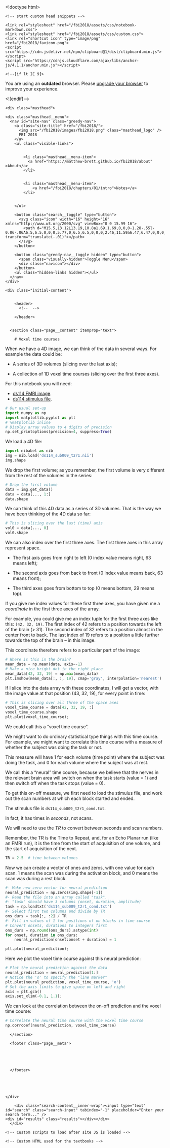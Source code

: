 <!doctype html>
<html lang="en" class="no-js">
  <head>
    <meta charset="utf-8">

<!-- begin _includes/seo.html --><title>FBI 2018</title>
<meta name="description" content="">



<meta property="og:type" content="website">
<meta property="og:locale" content="en_UK">
<meta property="og:site_name" content="FBI 2018">
<meta property="og:title" content="FBI 2018">
<meta property="og:url" content="https://matthew-brett.github.io/fbi2018/notebooks/02/voxel_time_courses.Rmd">












  

  


<link rel="canonical" href="https://matthew-brett.github.io/fbi2018/notebooks/02/voxel_time_courses.Rmd">







  <script type="application/ld+json">
    {
      "@context": "http://schema.org",
      "@type": "Person",
      "name": "Matthew Brett",
      "url": "https://matthew-brett.github.io/fbi2018",
      "sameAs": null
    }
  </script>







<!-- end _includes/seo.html -->


<link href="/fbi2018/feed.xml" type="application/atom+xml" rel="alternate" title="FBI 2018 Feed">

<!-- http://t.co/dKP3o1e -->
<meta name="HandheldFriendly" content="True">
<meta name="MobileOptimized" content="320">
<meta name="viewport" content="width=device-width, initial-scale=1.0">

<script>
  document.documentElement.className = document.documentElement.className.replace(/\bno-js\b/g, '') + ' js ';
</script>

<!-- For all browsers -->
<link rel="stylesheet" href="/fbi2018/assets/css/main.css">

<!--[if lte IE 9]>
  <style>
    /* old IE unsupported flexbox fixes */
    .greedy-nav .site-title {
      padding-right: 3em;
    }
    .greedy-nav button {
      position: absolute;
      top: 0;
      right: 0;
      height: 100%;
    }
  </style>
<![endif]-->


    <!-- start custom head snippets -->


<!-- end custom head snippets -->

    <link rel="stylesheet" href="/fbi2018/assets/css/notebook-markdown.css">
    <link rel="stylesheet" href="/fbi2018/assets/css/custom.css">
    <link rel="shortcut icon" type="image/png" href="/fbi2018/favicon.png">
    <script src="https://cdn.jsdelivr.net/npm/clipboard@1/dist/clipboard.min.js"></script>
    <script src="https://cdnjs.cloudflare.com/ajax/libs/anchor-js/4.1.1/anchor.min.js"></script>
  </head>

  <body class="layout--single">

    <!--[if lt IE 9]>
<div class="notice--danger align-center" style="margin: 0;">You are using an <strong>outdated</strong> browser. Please <a href="https://browsehappy.com/">upgrade your browser</a> to improve your experience.</div>
<![endif]-->

    
    <div class="masthead">
  <div class="masthead__inner-wrap">
    <div class="masthead__menu">
      <nav id="site-nav" class="greedy-nav">
        <a class="site-title" href="/fbi2018/">
          <img src="/fbi2018/images/fbi2018.png" class="masthead_logo" />
          FBI 2018
        </a>
        <ul class="visible-links">
          
            
            <li class="masthead__menu-item">
              <a href="https://matthew-brett.github.io/fbi2018/about" >About</a>
            </li>
          
          
            <li class="masthead__menu-item">
                <a href="/fbi2018/chapters/01/intro">Notes</a>
            </li>
          
          
        </ul>
        
        <button class="search__toggle" type="button">
          <svg class="icon" width="16" height="16" xmlns="http://www.w3.org/2000/svg" viewBox="0 0 15.99 16">
            <path d="M15.5,13.12L13.19,10.8a1.69,1.69,0,0,0-1.28-.55l-0.06-.06A6.5,6.5,0,0,0,5.77,0,6.5,6.5,0,0,0,2.46,11.59a6.47,6.47,0,0,0,7.74.26l0.05,0.05a1.65,1.65,0,0,0,.5,1.24l2.38,2.38A1.68,1.68,0,0,0,15.5,13.12ZM6.4,2A4.41,4.41,0,1,1,2,6.4,4.43,4.43,0,0,1,6.4,2Z" transform="translate(-.01)"></path>
          </svg>
        </button>
        
        <button class="greedy-nav__toggle hidden" type="button">
          <span class="visually-hidden">Toggle Menu</span>
          <div class="navicon"></div>
        </button>
        <ul class="hidden-links hidden"></ul>
      </nav>
    </div>
  </div>
</div>

    

    <div class="initial-content">
      



<div id="main" role="main">
  

  <article class="page" itemscope itemtype="http://schema.org/CreativeWork">
    
    
    
    

    <div class="page__inner-wrap">
      
        <header>
          <!--  -->
          
        </header>
      

      <section class="page__content" itemprop="text">
        
        # Voxel time courses

When we have a 4D image, we can think of the data in several ways.  For
example the data could be:

* A series of 3D volumes (slicing over the last axis);

* A collection of 1D voxel time courses (slicing over the first three axes).


For this notebook you will need:

* [ds114 FMRI image](https://matthew-brett.github.io/fbi2018/data/ds114_sub009_t2r1.nii).
* [ds114 stimulus file](https://matthew-brett.github.io/fbi2018/data/ds114_sub009_t2r1_cond.txt).

```python
# Our usual set-up
import numpy as np
import matplotlib.pyplot as plt
# %matplotlib inline
# Display array values to 4 digits of precision
np.set_printoptions(precision=4, suppress=True)
```

We load a 4D file:

```python
import nibabel as nib
img = nib.load('ds114_sub009_t2r1.nii')
img.shape
```

We drop the first volume; as you remember, the first volume is very different
from the rest of the volumes in the series:

```python
# Drop the first volume
data = img.get_data()
data = data[..., 1:]
data.shape
```

We can think of this 4D data as a series of 3D volumes.  That is the way we
have been thinking of the 4D data so far:

```python
# This is slicing over the last (time) axis
vol0 = data[..., 0]
vol0.shape
```

We can also index over the first three axes.  The first three axes in this
array represent space.

* The first axis goes from right to left (0 index value means right, 63 means
  left);

* The second axis goes from back to front (0 index value means back, 63 means
  front);

* The third axes goes from bottom to top (0 means bottom, 29 means top).

If you give me index values for these first three axes, you have given me a
*coordinate* in the first three axes of the array.

For example, you could give me an index tuple for the first three axes like
this: `(42, 32, 19)`.  The first index of 42 refers to a position towards
the left of the brain (> 31).  The second index of 32 refers to a position
almost in the center front to back.  The last index of 19 refers to a position
a little further towards the top of the brain – in this image.

This coordinate therefore refers to a particular part of the image:

```python
# Where is this in the brain?
mean_data = np.mean(data, axis=-1)
# Make a nice bright dot in the right place
mean_data[42, 32, 19] = np.max(mean_data)
plt.imshow(mean_data[:, :, 19], cmap='gray', interpolation='nearest')
```

If I slice into the data array with these coordinates, I will get a vector,
with the image value at that position (43, 32, 19), for every point in time:

```python
# This is slicing over all three of the space axes
voxel_time_course = data[42, 32, 19, :]
voxel_time_course.shape
plt.plot(voxel_time_course);
```

We could call this a “voxel time course”.

We might want to do ordinary statistical type things with this time course.
For example, we might want to correlate this time course with a measure of
whether the subject was doing the task or not.

This measure will have 1 for each volume (time point) where the subject was
doing the task, and 0 for each volume where the subject was at rest.

We call this a “neural” time course, because we believe that the nerves in the
relevant brain area will switch on when the task starts (value = 1) and then
switch off when the task stops (value = 0).

To get this on-off measure, we first need to load the stimulus file, and work out the scan numbers at which each block started and ended.

The stimulus file is `ds114_sub009_t2r1_cond.txt`.

In fact, it has times in *seconds*, not scans.

We will need to use the *TR* to convert between seconds and scan numbers.

Remember, the TR is the Time to Repeat, and, for an Echo Planar run (like an FMRI run), it is the time from the start of acquisition of one volume, and the start of acquisition of the next.

```python
TR = 2.5  # time between volumes
```

Now we can create a vector of ones and zeros, with one value for each scan.
1 means the scan was during the activation block, and 0 means the scan was
during a rest block.


```python
#- Make new zero vector for neural prediction
neural_prediction = np.zeros(img.shape[-1])
#- Read the file into an array called "task".
#- "task" should have 3 columns (onset, duration, amplitude)
task = np.loadtxt('ds114_sub009_t2r1_cond.txt')
#- Select first two columns and divide by TR
ons_durs = task[:, :2] / TR
#- Fill in values of 1 for positions of on blocks in time course
# Convert onsets, durations to integers first
ons_durs = np.round(ons_durs).astype(int)
for onset, duration in ons_durs:
    neural_prediction[onset:onset + duration] = 1
```

```python
plt.plot(neural_prediction);
```

Here we plot the voxel time course against this neural prediction:

```python
# Plot the neural prediction against the data
neural_prediction = neural_prediction[1:]
# Notice the 'o' to specify the "line marker"
plt.plot(neural_prediction, voxel_time_course, 'o')
# Set the axis limits to give space on left and right
axis = plt.gca()
axis.set_xlim(-0.1, 1.1);
```

We can look at the correlation between the on-off prediction and the voxel
time course:

```python
# Correlate the neural time course with the voxel time course
np.corrcoef(neural_prediction, voxel_time_course)
```

        
      </section>

      <footer class="page__meta">
        
        


        
      </footer>

      

      

    </div>

    
  </article>

  
  
</div>

    </div>

    
      <div class="search-content">
        <div class="search-content__inner-wrap"><input type="text" id="search" class="search-input" tabindex="-1" placeholder="Enter your search term..." />
    <div id="results" class="results"></div></div>
      </div>
    

    

    
  <script src="/fbi2018/assets/js/main.min.js"></script>
  <script src="https://use.fontawesome.com/releases/v5.0.12/js/all.js"></script>




<script src="/fbi2018/assets/js/lunr/lunr.min.js"></script>
<script src="/fbi2018/assets/js/lunr/lunr-store.js"></script>
<script src="/fbi2018/assets/js/lunr/lunr-en.js"></script>




    <!-- Custom scripts to load after site JS is loaded -->

    <!-- Custom HTML used for the textbooks -->
<!-- Configure, then load MathJax -->
<script type="text/javascript">
  window.MathJax = {
    tex2jax: {
      inlineMath: [ ['$','$'], ["\\(","\\)"] ],
      processEscapes: true,
      processEnvironments: true
    }
  };
</script>
<script src="https://cdnjs.cloudflare.com/ajax/libs/mathjax/2.7.0/MathJax.js?config=TeX-AMS-MML_HTMLorMML-full,Safe" type="text/javascript"></script>


<script type="text/javascript">
// --- To auto-embed hub URLs in interact links if given in a RESTful fashion ---
function getJsonFromUrl(url) {
  var query = url.split('?');
  if (query.length < 2) {
    // No queries so just return false
    return false;
  }
  query = query[1];
  // Collect REST params into a dictionary
  var result = {};
  query.split("&").forEach(function(part) {
    var item = part.split("=");
    result[item[0]] = decodeURIComponent(item[1]);
  });
  return result;
}

// Parse a Binder URL, converting it to the string needed for JupyterHub
function binder2Jupyterhub(url) {
  newUrl = {};
  parts = url.split('v2/gh/')[1];
  // Grab the base repo information
  repoinfo = parts.split('?')[0];
  var [org, repo, ref] = repoinfo.split('/');
  newUrl['repo'] = ['https://github.com', org, repo].join('/');
  newUrl['branch'] = ref
  // Grab extra parameters passed
  params = getJsonFromUrl(url);
  if (params['filepath'] !== undefined) {
    newUrl['subPath'] = params['filepath']
  }
  return jQuery.param(newUrl);
}

// Filter out potentially unsafe characters to prevent xss
function safeUrl(url)
{
   return String(encodeURIComponent(url))
            .replace(/&/g, '&amp;')
            .replace(/"/g, '&quot;')
            .replace(/'/g, '&#39;')
            .replace(/</g, '&lt;')
            .replace(/>/g, '&gt;');
}

function addParamToInternalLinks(hub) {
  var links = $("a").each(function() {
    var href = this.href;
    // If the link is an internal link...
    if (href.search("https://matthew-brett.github.io") !== -1 || href.startsWith('/') || href.search("127.0.0.1:") !== -1) {
      // Assume we're an internal link, add the hub param to it
      var params = getJsonFromUrl(href);
      if (params !== false) {
        // We have REST params, so append a new one
        params['hub'] = hub;
      } else {
        // Create the REST params
        params = {'hub': hub};
      }
      // Update the link
      var newHref = href.split('?')[0] + '?' + jQuery.param(params);
      this.setAttribute('href', decodeURIComponent(newHref));
    }
  });
  return false;
}

  // Update interact links
function updateInteractLink() {
    // hack to make this work since it expects a ? in the URL
    rest = getJsonFromUrl("?" + location.search.substr(1));
    hubUrl = rest['hub'];
    if (hubUrl !== undefined) {
      // Sanitize the hubUrl
      hubUrl = safeUrl(hubUrl);
      // Add HTTP text if omitted
      if (hubUrl.indexOf('http') < 0) {hubUrl = 'http://' + hubUrl;}
      link = $("a.interact-button")[0];
      if (link !== undefined) {
          // Update the interact link URL
          var href = link.getAttribute('href');
          if ('binder' == 'binder') {
            // If binder links exist, we need to re-work them for jupyterhub
            first = [hubUrl, 'hub', 'user-redirect', 'git-sync'].join('/')
            href = first + '?' + binder2Jupyterhub(href);
          } else {
            // If JupyterHub links, we only need to replace the hub url
            href = href.replace("https://mybinder.org", hubUrl);
          }
          link.setAttribute('href', decodeURIComponent(href));

          // Add text after interact link saying where we're launching
          hubUrlNoHttp = decodeURIComponent(hubUrl).replace('http://', '').replace('https://', '');
          $("a.interact-button").after($('<div class="interact-context">on ' + hubUrlNoHttp + '</div>'));

      }
      // Update internal links so we retain the hub url
      addParamToInternalLinks(hubUrl);
    }
}

// --- Highlight the part of sidebar for current page ---

// helper to replace trailing slash
function replaceSlash(string)
{
    return string.replace(/\/$/, "");
}

// Add a class to the current page in the sidebar
function highlightSidebarCurrentPage()
{
  var currentpage = location.href;
  var links = $('.sidebar .nav__items a');
  var ii = 0;
  for(ii; ii < links.length; ii++) {
    var link = links[ii];
    if(replaceSlash(link.href) == replaceSlash(currentpage)) {
      // Add CSS for styling
      link.classList.add("current");
      // Scroll to this element
      $('div.sidebar').scrollTop(link.offsetTop - 300);
    }
  }
}

// --- Set up copy/paste for code blocks ---
function addCopyButtonToCode(){
  // get all <code> elements
  var allCodeBlocksElements = $( "div.input_area code, div.highlighter-rouge code" );

  allCodeBlocksElements.each(function(ii) {
   	// add different id for each code block

  	// target
    var currentId = "codeblock" + (ii + 1);
    $(this).attr('id', currentId);

    //trigger
    var clipButton = '<button class="btn copybtn" data-clipboard-target="#' + currentId + '"><img src="https://clipboardjs.com/assets/images/clippy.svg" width="13" alt="Copy to clipboard"></button>';
       $(this).after(clipButton);
    });

    new Clipboard('.btn');
}

// Run scripts when page is loaded
$(document).ready(function () {
  // Add anchors to H1 etc links
  anchors.add();
  // Highlight current page in sidebar
  highlightSidebarCurrentPage();
  // Add copy button to code blocks
  addCopyButtonToCode();
  // Update the Interact link if a REST param given
  updateInteractLink();
});
</script>

  </body>
</html>
